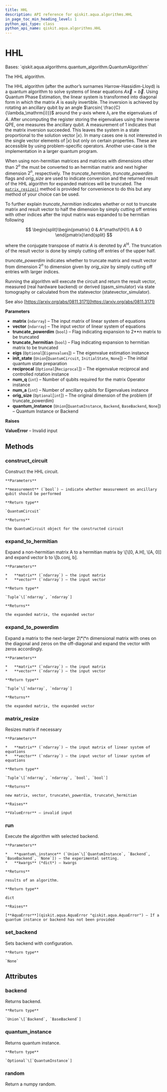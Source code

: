 ```yaml
---
title: HHL
description: API reference for qiskit.aqua.algorithms.HHL
in_page_toc_min_heading_level: 1
python_api_type: class
python_api_name: qiskit.aqua.algorithms.HHL
---
```


# HHL

<Class id="qiskit.aqua.algorithms.HHL" isDedicatedPage={true} github="https://github.com/qiskit-community/qiskit-aqua/tree/stable/0.9/qiskit/aqua/algorithms/linear_solvers/hhl.py" signature="HHL(matrix, vector, truncate_powerdim=False, truncate_hermitian=False, eigs=None, init_state=None, reciprocal=None, num_q=0, num_a=0, orig_size=None, quantum_instance=None)" modifiers="class">
  Bases: `qiskit.aqua.algorithms.quantum_algorithm.QuantumAlgorithm`

  The HHL algorithm.

  The HHL algorithm (after the author’s surnames Harrow-Hassidim-Lloyd) is a quantum algorithm to solve systems of linear equations $A\overrightarrow{x}=\overrightarrow{b}$. Using Quantum Phase Estimation, the linear system is transformed into diagonal form in which the matrix $A$ is easily invertible. The inversion is achieved by rotating an ancillary qubit by an angle $\arcsin{ \frac{C}{\lambda_\mathrm{i}}}$ around the y-axis where $\lambda_\mathrm{i}$ are the eigenvalues of $A$. After uncomputing the register storing the eigenvalues using the inverse QPE, one measures the ancillary qubit. A measurement of 1 indicates that the matrix inversion succeeded. This leaves the system in a state proportional to the solution vector $|x\rangle$. In many cases one is not interested in the single vector elements of $|x\rangle$ but only on certain properties. These are accessible by using problem-specific operators. Another use-case is the implementation in a larger quantum program.

  When using non-hermitian matrices and matrices with dimensions other than $2^{n}$ the must be converted to an hermitian matrix and next higher dimension $2^{n}$, respectively. The *truncate\_hermitian*, *truncate\_powerdim* flags and *orig\_size* are used to indicate conversion and the returned result of the HHL algorithm for expanded matrices will be truncated. The [`matrix_resize()`](qiskit.aqua.algorithms.HHL#matrix_resize "qiskit.aqua.algorithms.HHL.matrix_resize") method is provided for convenience to do this but any method of your choice can be used.

  To further explain *truncate\_hermitian* indicates whether or not to truncate matrix and result vector to half the dimension by simply cutting off entries with other indices after the input matrix was expanded to be hermitian following

$$
\begin{split}\begin{pmatrix}
0 & A^\mathsf{H}\\
A & 0
\end{pmatrix}\end{split}
$$

  where the conjugate transpose of matrix $A$ is denoted by $A^\mathsf{H}$. The truncation of the result vector is done by simply cutting off entries of the upper half.

  *truncate\_powerdim* indicates whether to truncate matrix and result vector from dimension $2^{n}$ to dimension given by *orig\_size* by simply cutting off entries with larger indices.

  Running the algorithm will execute the circuit and return the result vector, measured (real hardware backend) or derived (qasm\_simulator) via state tomography or calculated from the statevector (statevector\_simulator).

  See also [https://arxiv.org/abs/0811.3171](https://arxiv.org/abs/0811.3171)

  **Parameters**

  *   **matrix** (`ndarray`) – The input matrix of linear system of equations
  *   **vector** (`ndarray`) – The input vector of linear system of equations
  *   **truncate\_powerdim** (`bool`) – Flag indicating expansion to 2\*\*n matrix to be truncated
  *   **truncate\_hermitian** (`bool`) – Flag indicating expansion to hermitian matrix to be truncated
  *   **eigs** (`Optional`\[`Eigenvalues`]) – The eigenvalue estimation instance
  *   **init\_state** (`Union`\[`QuantumCircuit`, `InitialState`, `None`]) – The initial quantum state preparation
  *   **reciprocal** (`Optional`\[`Reciprocal`]) – The eigenvalue reciprocal and controlled rotation instance
  *   **num\_q** (`int`) – Number of qubits required for the matrix Operator instance
  *   **num\_a** (`int`) – Number of ancillary qubits for Eigenvalues instance
  *   **orig\_size** (`Optional`\[`int`]) – The original dimension of the problem (if truncate\_powerdim)
  *   **quantum\_instance** (`Union`\[`QuantumInstance`, `Backend`, `BaseBackend`, `None`]) – Quantum Instance or Backend

  **Raises**

  **ValueError** – Invalid input

  ## Methods

  <span id="qiskit-aqua-algorithms-hhl-construct-circuit" />

  ### construct\_circuit

  <Function id="qiskit.aqua.algorithms.HHL.construct_circuit" signature="HHL.construct_circuit(measurement=False)">
    Construct the HHL circuit.

    **Parameters**

    **measurement** (`bool`) – indicate whether measurement on ancillary qubit should be performed

    **Return type**

    `QuantumCircuit`

    **Returns**

    the QuantumCircuit object for the constructed circuit
  </Function>

  <span id="qiskit-aqua-algorithms-hhl-expand-to-hermitian" />

  ### expand\_to\_hermitian

  <Function id="qiskit.aqua.algorithms.HHL.expand_to_hermitian" signature="HHL.expand_to_hermitian(matrix, vector)" modifiers="static">
    Expand a non-hermitian matrix A to a hermitian matrix by \[\[0, A.H], \[A, 0]] and expand vector b to \[b.conj, b].

    **Parameters**

    *   **matrix** (`ndarray`) – the input matrix
    *   **vector** (`ndarray`) – the input vector

    **Return type**

    `Tuple`\[`ndarray`, `ndarray`]

    **Returns**

    the expanded matrix, the expanded vector
  </Function>

  <span id="qiskit-aqua-algorithms-hhl-expand-to-powerdim" />

  ### expand\_to\_powerdim

  <Function id="qiskit.aqua.algorithms.HHL.expand_to_powerdim" signature="HHL.expand_to_powerdim(matrix, vector)" modifiers="static">
    Expand a matrix to the next-larger 2\*\*n dimensional matrix with ones on the diagonal and zeros on the off-diagonal and expand the vector with zeros accordingly.

    **Parameters**

    *   **matrix** (`ndarray`) – the input matrix
    *   **vector** (`ndarray`) – the input vector

    **Return type**

    `Tuple`\[`ndarray`, `ndarray`]

    **Returns**

    the expanded matrix, the expanded vector
  </Function>

  <span id="qiskit-aqua-algorithms-hhl-matrix-resize" />

  ### matrix\_resize

  <Function id="qiskit.aqua.algorithms.HHL.matrix_resize" signature="HHL.matrix_resize(matrix, vector)" modifiers="static">
    Resizes matrix if necessary

    **Parameters**

    *   **matrix** (`ndarray`) – the input matrix of linear system of equations
    *   **vector** (`ndarray`) – the input vector of linear system of equations

    **Return type**

    `Tuple`\[`ndarray`, `ndarray`, `bool`, `bool`]

    **Returns**

    new matrix, vector, truncate\_powerdim, truncate\_hermitian

    **Raises**

    **ValueError** – invalid input
  </Function>

  <span id="qiskit-aqua-algorithms-hhl-run" />

  ### run

  <Function id="qiskit.aqua.algorithms.HHL.run" signature="HHL.run(quantum_instance=None, **kwargs)">
    Execute the algorithm with selected backend.

    **Parameters**

    *   **quantum\_instance** (`Union`\[`QuantumInstance`, `Backend`, `BaseBackend`, `None`]) – the experimental setting.
    *   **kwargs** (*dict*) – kwargs

    **Returns**

    results of an algorithm.

    **Return type**

    dict

    **Raises**

    [**AquaError**](qiskit.aqua.AquaError "qiskit.aqua.AquaError") – If a quantum instance or backend has not been provided
  </Function>

  <span id="qiskit-aqua-algorithms-hhl-set-backend" />

  ### set\_backend

  <Function id="qiskit.aqua.algorithms.HHL.set_backend" signature="HHL.set_backend(backend, **kwargs)">
    Sets backend with configuration.

    **Return type**

    `None`
  </Function>

  ## Attributes

  ### backend

  <Attribute id="qiskit.aqua.algorithms.HHL.backend">
    Returns backend.

    **Return type**

    `Union`\[`Backend`, `BaseBackend`]
  </Attribute>

  ### quantum\_instance

  <Attribute id="qiskit.aqua.algorithms.HHL.quantum_instance">
    Returns quantum instance.

    **Return type**

    `Optional`\[`QuantumInstance`]
  </Attribute>

  ### random

  <Attribute id="qiskit.aqua.algorithms.HHL.random">
    Return a numpy random.
  </Attribute>
</Class>

